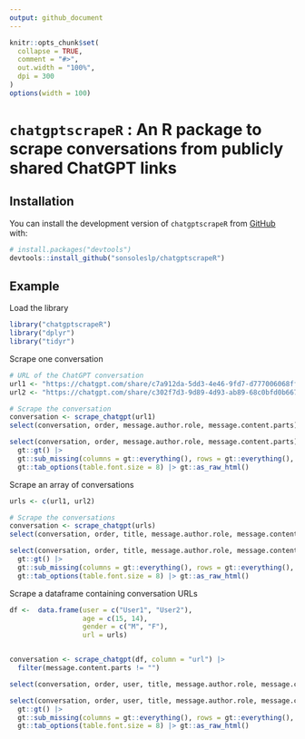 ```yaml
---
output: github_document
---
```



<!-- README.md is generated from README.Rmd. Please edit that file -->

```r
knitr::opts_chunk$set(
  collapse = TRUE,
  comment = "#>",
  out.width = "100%",
  dpi = 300
)
options(width = 100)
```


# `chatgptscrapeR` : An R package to scrape conversations from publicly shared ChatGPT links

<!-- badges: start -->
<!-- badges: end -->

## Installation


You can install the development version of `chatgptscrapeR` from [GitHub](https://github.com/) with:

```r
# install.packages("devtools")
devtools::install_github("sonsoleslp/chatgptscrapeR")
```

## Example

Load the library
```r
library("chatgptscrapeR")
library("dplyr")
library("tidyr")
```


Scrape one conversation
```r
# URL of the ChatGPT conversation
url1 <- "https://chatgpt.com/share/c7a912da-5dd3-4e46-9fd7-d777006068ff"
url2 <- "https://chatgpt.com/share/c302f7d3-9d89-4d93-ab89-68c0bfd0b667"

# Scrape the conversation
conversation <- scrape_chatgpt(url1)
select(conversation, order, message.author.role, message.content.parts)
```


```r
select(conversation, order, message.author.role, message.content.parts) |>
  gt::gt() |>   
  gt::sub_missing(columns = gt::everything(), rows = gt::everything(), missing_text = "---") |> 
  gt::tab_options(table.font.size = 8) |> gt::as_raw_html()
```



Scrape an array of conversations
```r
urls <- c(url1, url2)

# Scrape the conversations
conversation <- scrape_chatgpt(urls)
select(conversation, order, title, message.author.role, message.content.parts)
```


```r
select(conversation, order, title, message.author.role, message.content.parts) |>
  gt::gt() |>   
  gt::sub_missing(columns = gt::everything(), rows = gt::everything(), missing_text = "---") |> 
  gt::tab_options(table.font.size = 8) |> gt::as_raw_html()
```


Scrape a dataframe containing conversation URLs


```r
df <-  data.frame(user = c("User1", "User2"), 
                  age = c(15, 14),
                  gender = c("M", "F"),
                  url = urls)


conversation <- scrape_chatgpt(df, column = "url") |> 
  filter(message.content.parts != "")

select(conversation, order, user, title, message.author.role, message.content.parts) 
```
 
```r
select(conversation, order, user, title, message.author.role, message.content.parts) |>
  gt::gt() |>   
  gt::sub_missing(columns = gt::everything(), rows = gt::everything(), missing_text = "---") |> 
  gt::tab_options(table.font.size = 8) |> gt::as_raw_html()
```


